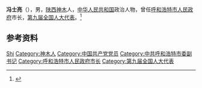 '''冯士亮'''（{{bd|1945年|8月|}}），男，[[陕西|陕西]][[神木|神木]]人，[[中华人民共和国|中华人民共和国]]政治人物，曾任[[呼和浩特市人民政府|呼和浩特市人民政府]]市长，[[第九届全国人大代表|第九届全国人大代表]]。<ref>{{Cite book|title=中华人民共和国职官志|author=何虎生, 李耀东, 向常福主编|publisher=中国社会出版社|year=2003|isbn=9787800883934|location=北京|pages=}}</ref>

== 参考资料 ==
{{reflist}}

{{中国人物小作品}}
{{呼和浩特市市长}}

{{Authority control}}
{{DEFAULTSORT:Feng冯}}
[[Category:冯姓|Shi]]
[[Category:神木人|Category:神木人]]
[[Category:中国共产党党员|Category:中国共产党党员]]
[[Category:中共呼和浩特市委副书记|Category:中共呼和浩特市委副书记]]
[[Category:呼和浩特市人民政府市长|Category:呼和浩特市人民政府市长]]
[[Category:第九届全国人大代表|Category:第九届全国人大代表]]